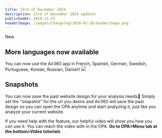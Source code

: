 ```yaml
---
title: 23rd of December 2024
description: 23rd of December 2024 updates
publishedAt: 2024-12-23
headerImage: /images/changelog/2024-02-26/headerImage.png
---
```

<Badge variant="noLink" className="m-0">
  <span>New</span>
</Badge>

## More languages now available
You can now use the Air360 app in French, Spanish, German, Swedish, Portuguese, Korean, Russian, Danish!
![](/images/changelog/2024-12-23/1.png)

## Snapshots
You can now save the past website design for your analysis needs📸
Simply set the "snapshot" for the url you desire and Air360 will save the past design so you can open the OPA anytime and start analyzing it, just like you analyze your current website.

If you need help with the feature, our helpful video will show you how you can use it.
You can reach the video with in the OPA. **Go to OPA>Menu tab at the bottom>Video tutorials**

